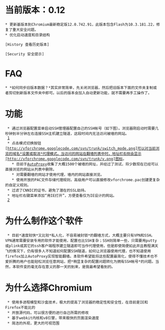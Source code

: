 = 当前版本：0.12 =
 * 更新基版本到Chromium最新稳定版12.0.742.91，此版本包含Flash为10.3.181.22，修复了重大安全问题。
 * 优化启动速度和目录结构

 [History 查看历史版本]

 [Security 安全提示]

= FAQ =
 * *如何同步旧版本数据？*其实非常简单，先关闭浏览器，然后把旧版本下面的{{{UserData}}}文件夹复制或者剪切到新版本文件夹中即可。以后的版本会加入自动更新功能，就不需要再手工操作了。

= 功能 =
  * 通过浏览器配置菜单启动SSH管理器配置自己的SSH帐号（如下图）。浏览器刚启动时需要几秒钟到半分钟左右连接SSH主机建立隧道，这段时间内无法访问被墙的网站。
  [http://vforchrome.googlecode.com/svn/trunk/007.png]
  * 点击模式切换按钮[http://vforchrome.googlecode.com/svn/trunk/switch_mode.png]可以对当前浏览的域名*设置或取消*代理模式。当访问的网站在翻墙列表中时，地址栏右侧会显示[http://vforchrome.googlecode.com/svn/trunk/v.png]图标。
    * 目前于[http://code.google.com/p/autoproxy-gfwlist AutoProxy]收集了大概1500个被墙的网址，并经过了测试，将少数现在已经可以直接浏览的网站从列表中删除。
    * 对需要翻墙的网站才使用代理，墙内的网站直接浏览。
    * 使用开放的PAC文件存储代理规则，高级用户可以直接修改vforchrome.pac创建更复杂的自定义规则。
  * 过滤了CNNIC的证书，避免了潜在的SSL劫持。
  * 地址栏右键菜单添加“用IE打开”，方便查看仅为IE设计的网站。
  [http://vforchrome.googlecode.com/svn/trunk/open_with_ie.png]

= 为什么制作这个软件 =
  * 目前*速度较快*又比较*私人化，不容易被封锁*的翻墙方式，大概主要只有VPN和SSH。VPN通常需要安装专用的软件才能使用，配置也比SSH复杂；SSH则简单一些，只需要用putty或plink或其它的ssh客户端程序建立隧道即可当作代理使用，但是即使简便如此并且教程满天飞的情况下，仍有很多人不知道如何配置SSH隧道，如何让浏览器使用代理，也不知道使用firefox加上AutoProxy实现智能翻墙。本软件希望能将这些配置最简化，使得不懂技术也不爱折腾的用户也能轻松浏览任意网站，把*稍显复杂的配置问题转化为拥有SSH帐号*的问题。当然，本软件变的毫无存在意义的那一天的到来，是我最希望看到的。

= 为什么选择Chromium =

  * 使用多进程模型和沙盒技术，极大的提高了浏览器的稳定性和安全性，在目前是IE和Firefox不能比的
  * 开放源代码，可以很方便的进行自己所需的修改
  * 基于webkit内核和v8引擎，带来极快的页面渲染速度
  * 简洁的外观，更大的可视范围